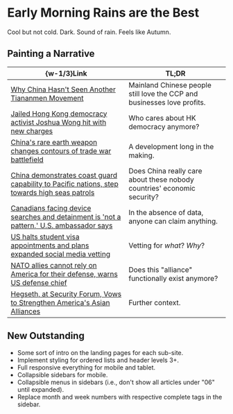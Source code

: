 #   Early Morning Rains are the Best

Cool but not cold. Dark. Sound of rain. Feels like Autumn.

##  Painting a Narrative

|  \{w-1/3\}Link  |  TL;DR  |
|  ----  |  ----  |
| [Why China Hasn't Seen Another Tiananmen Movement](https://foreignpolicy.com/2025/06/04/tiananmen-june-protest-china-censorship-online)  |  Mainland Chinese people still love the CCP and businesses love profits.  | 
| [Jailed Hong Kong democracy activist Joshua Wong hit with new charges](https://www.theguardian.com/world/2025/jun/07/jailed-hong-kong-democracy-activist-joshua-wong-hit-with-new-charges)  |  Who cares about HK democracy anymore?  | 
| [China's rare earth weapon changes contours of trade war battlefield](https://www.reuters.com/world/china/chinas-rare-earth-weapon-changes-contours-trade-war-battlefield-2025-06-06)  |  A development long in the making.  | 
| [China demonstrates coast guard capability to Pacific nations, step towards high seas patrols](https://www.reuters.com/en/china-demonstrates-coast-guard-capability-pacific-nations-step-towards-high-seas-2025-06-06)  |  Does China really care about these nobody countries' economic security?  | 
| [Canadians facing device searches and detainment is 'not a pattern,' U.S. ambassador says](https://old.reddit.com/r/worldnews/comments/1l5pjs9/canadians_facing_device_searches_and_detainment)  |  In the absence of data, anyone can claim anything.  | 
| [US halts student visa appointments and plans expanded social media vetting](https://www.bbc.com/news/articles/cy75eenl46eo)  |  Vetting for _what_? _Why_?  | 
| [NATO allies cannot rely on America for their defense, warns US defense chief](https://old.reddit.com/r/worldnews/comments/1l3urbx/nato_allies_cannot_rely_on_america_for_their)  |  Does this \"alliance\" functionally exist anymore?  | 
| [Hegseth, at Security Forum, Vows to Strengthen America's Asian Alliances](https://www.nytimes.com/2025/05/31/world/asia/hegseth-security-allies-china.html)  |  Further context.  | 

##  New Outstanding

-   Some sort of intro on the landing pages for each sub-site.
-   Implement styling for ordered lists and header levels 3+.
-   Full responsive everything for mobile and tablet.
-   Collapsible sidebars for mobile.
-   Collapsible menus in sidebars (i.e., don't show all articles under "06" until expanded).
-   Replace month and week numbers with respective complete tags in the sidebar.